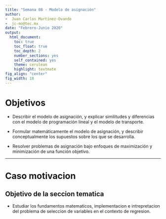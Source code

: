 ```yaml
---
title: "Semana 08 - Modelo de asignación"
author:
-  Juan Carlos Martínez-Ovando
-  jc-mo@tec.mx
date: "Febrero-Junio 2020"
output:
  html_document:
    toc: true
    toc_float: true
    toc_depth: 2
    number_sections: yes
    self_contained: yes
    theme: cerulean
    highlight: textmate
fig_align: "center"
fig_width: 18
---
```


# Objetivos  {.tabset .tabset-fade .tabset-pills}

* Describir el modelo de asignación, y explicar similitudes y diferencias con el modelo de programación lineal y el modelo de transporte.

* Formular matemáticamente el modelo de asignación, y describir conceptualmente los supuestos sobre los que se desarrolla.

* Resolver problemas de asignación bajo enfoques de maximización y minimización de una función objetivo.


---

# Caso motivacion 

## Objetivo de la seccion tematica

* Estudiar los fundamentos matematicos, implementacion e intrepretacion del problema de seleccion de variables en el contexto de regresion.

